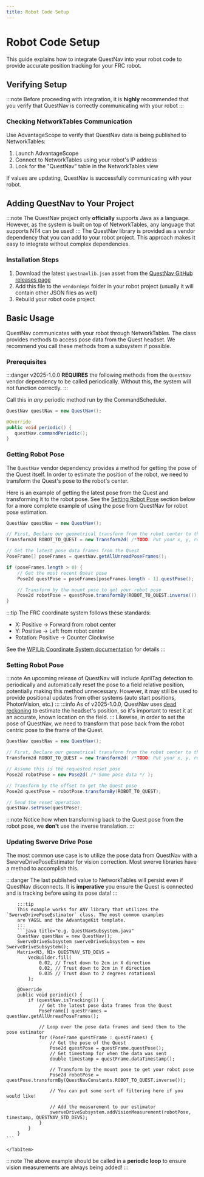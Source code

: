 ```yaml
---
title: Robot Code Setup
---
```


# Robot Code Setup

This guide explains how to integrate QuestNav into your robot code to provide accurate position tracking for your FRC robot.

## Verifying Setup
:::note
Before proceeding with integration, it is **highly** recommended that you verify that QuestNav is correctly
communicating with your robot
:::

### Checking NetworkTables Communication

Use AdvantageScope to verify that QuestNav data is being published to NetworkTables:

1. Launch AdvantageScope
2. Connect to NetworkTables using your robot's IP address
3. Look for the "QuestNav" table in the NetworkTables view

If values are updating, QuestNav is successfully communicating with your robot.

## Adding QuestNav to Your Project

:::note
The QuestNav project only **officially** supports Java as a language. However, as the system is built on top of
NetworkTables, any language that supports NT4 can be used!
:::
The QuestNav library is provided as a vendor dependency that you can add to your robot project. This approach makes it easy to integrate without complex dependencies.

### Installation Steps

1. Download the latest `questnavlib.json` asset from the [QuestNav GitHub releases page](https://github.com/QuestNav/QuestNav/releases)
2. Add this file to the `vendordeps` folder in your robot project (usually it will contain other JSON files as well)
3. Rebuild your robot code project

## Basic Usage

QuestNav communicates with your robot through NetworkTables. The class provides methods to access pose data from the Quest headset.
We recommend you call these methods from a subsystem if possible.

### Prerequisites
:::danger
v2025-1.0.0 **REQUIRES** the following methods from the `QuestNav` vendor dependency to be called periodically. Without this, the system
will not function correctly.
:::

Call this in *any* periodic method run by the CommandScheduler.
```java title="e.g. QuestNavSubsystem.java"
QuestNav questNav = new QuestNav();

@Override
public void periodic() {
   questNav.commandPeriodic();
}
```

### Getting Robot Pose
The `QuestNav` vendor dependency provides a method for getting the pose of the Quest itself. In order to estimate the position of the
robot, we need to transform the Quest's pose to the robot's center.

Here is an example of getting the latest pose from the Quest and transforming it to the robot pose. See the
[Setting Robot Pose](#updating-swerve-drive-pose) section below for a more complete example of using the pose from QuestNav for robot pose estimation.

```java title="e.g. QuestNavSubsystem.java"
QuestNav questNav = new QuestNav();

// First, Declare our geometrical transform from the robot center to the Quest
Transform2d ROBOT_TO_QUEST = new Transform2d( /*TODO: Put your x, y, rotational offsets here!*/ )

// Get the latest pose data frames from the Quest
PoseFrame[] poseFrames = questNav.getAllUnreadPoseFrames();

if (poseFrames.length > 0) {
    // Get the most recent Quest pose
    Pose2d questPose = poseFrames[poseFrames.length - 1].questPose();

    // Transform by the mount pose to get your robot pose
    Pose2d robotPose = questPose.transformBy(ROBOT_TO_QUEST.inverse());
}
```

:::tip
The FRC coordinate system follows these standards:
- X: Positive -> Forward from robot center
- Y: Positive -> Left from robot center
- Rotation: Positive -> Counter Clockwise

See the [WPILib Coordinate System documentation](https://docs.wpilib.org/en/stable/docs/software/basic-programming/coordinate-system.html)
for details
:::

### Setting Robot Pose
:::note
An upcoming release of QuestNav will include AprilTag detection to periodically and automatically reset the pose to
a field relative position, potentially making this method unnecessary. However, it may still be used to provide
positional updates from other systems (auto start positions, PhotonVision, etc.)
:::
:::info
As of v2025-1.0.0, QuestNav uses [dead reckoning](https://en.wikipedia.org/wiki/Dead_reckoning) to estimate the headset's
position, so it's important to reset it at an accurate, known location on the field.
:::
Likewise, in order to set the pose of QuestNav, we need to transform that pose back from the robot centric pose to
the frame of the Quest.
```java title="e.g. QuestNavSubsystem.java"
QuestNav questNav = new QuestNav();

// First, Declare our geometrical transform from the robot center to the quest
Transform2d ROBOT_TO_QUEST = new Transform2d( /*TODO: Put your x, y, rotational offsets here!*/ )

// Assume this is the requested reset pose
Pose2d robotPose = new Pose2d( /* Some pose data */ );

// Transform by the offset to get the Quest pose
Pose2d questPose = robotPose.transformBy(ROBOT_TO_QUEST);

// Send the reset operation
questNav.setPose(questPose);
```
:::note
Notice how when transforming back to the Quest pose from the robot pose, we **don't** use the inverse translation.
:::

### Updating Swerve Drive Pose
The most common use case is to utilize the pose data from QuestNav with a SwerveDrivePoseEstimator for vision
correction. Most swerve libraries have a method to accomplish this.


:::danger
The last published value to NetworkTables will persist even if QuestNav disconnects. It is **imperative** you ensure
the Quest is connected and is tracking before using its pose data!
:::


<Tabs>
    <TabItem value="AdvantageKit-YAGSL" label="AdvantageKit/YAGSL/CTRE >2025.3.1.0">

        :::tip
        This example works for ANY library that utilizes the `SwerveDrivePoseEstimator` class. The most common examples
        are YAGSL and the AdvantageKit template.
        :::
        ```java title="e.g. QuestNavSubsystem.java"
        QuestNav questNav = new QuestNav();
        SwerveDriveSubsystem swerveDriveSubsystem = new SwerveDriveSubsystem();
        Matrix<N3, N1> QUESTNAV_STD_DEVS =
            VecBuilder.fill(
                0.02, // Trust down to 2cm in X direction
                0.02, // Trust down to 2cm in Y direction
                0.035 // Trust down to 2 degrees rotational
            );
        
        @Override
        public void periodic() {
            if (questNav.isTracking()) {
                // Get the latest pose data frames from the Quest
                PoseFrame[] questFrames = questNav.getAllUnreadPoseFrames();

                // Loop over the pose data frames and send them to the pose estimator
                for (PoseFrame questFrame : questFrames) {
                    // Get the pose of the Quest
                    Pose2d questPose = questFrame.questPose();
                    // Get timestamp for when the data was sent
                    double timestamp = questFrame.dataTimestamp();

                    // Transform by the mount pose to get your robot pose
                    Pose2d robotPose = questPose.transformBy(QuestNavConstants.ROBOT_TO_QUEST.inverse());

                    // You can put some sort of filtering here if you would like!

                    // Add the measurement to our estimator
                    swerveDriveSubsystem.addVisionMeasurement(robotPose, timestamp, QUESTNAV_STD_DEVS);
                }
            }
        }
    ```

    </TabItem>
</Tabs>

:::note
The above example should be called in a **periodic loop** to ensure vision measurements are always being added!
:::
